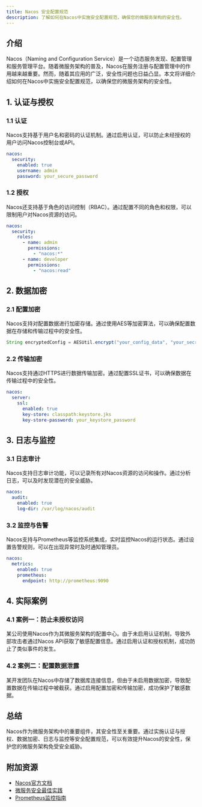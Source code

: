 ```yaml
---
title: Nacos 安全配置规范
description: 了解如何在Nacos中实施安全配置规范，确保您的微服务架构的安全性。
---
```


## 介绍

Nacos（Naming and Configuration Service）是一个动态服务发现、配置管理和服务管理平台。随着微服务架构的普及，Nacos在服务注册与配置管理中的作用越来越重要。然而，随着其应用的广泛，安全性问题也日益凸显。本文将详细介绍如何在Nacos中实施安全配置规范，以确保您的微服务架构的安全性。

## 1. 认证与授权

### 1.1 认证

Nacos支持基于用户名和密码的认证机制。通过启用认证，可以防止未经授权的用户访问Nacos控制台或API。

```yaml
nacos:
  security:
    enabled: true
    username: admin
    password: your_secure_password
```

### 1.2 授权

Nacos还支持基于角色的访问控制（RBAC）。通过配置不同的角色和权限，可以限制用户对Nacos资源的访问。

```yaml
nacos:
  security:
    roles:
      - name: admin
        permissions:
          - "nacos:*"
      - name: developer
        permissions:
          - "nacos:read"
```

## 2. 数据加密

### 2.1 配置加密

Nacos支持对配置数据进行加密存储。通过使用AES等加密算法，可以确保配置数据在存储和传输过程中的安全性。

```java
String encryptedConfig = AESUtil.encrypt("your_config_data", "your_secret_key");
```

### 2.2 传输加密

Nacos支持通过HTTPS进行数据传输加密。通过配置SSL证书，可以确保数据在传输过程中的安全性。

```yaml
nacos:
  server:
    ssl:
      enabled: true
      key-store: classpath:keystore.jks
      key-store-password: your_keystore_password
```

## 3. 日志与监控

### 3.1 日志审计

Nacos支持日志审计功能，可以记录所有对Nacos资源的访问和操作。通过分析日志，可以及时发现潜在的安全威胁。

```yaml
nacos:
  audit:
    enabled: true
    log-dir: /var/log/nacos/audit
```

### 3.2 监控与告警

Nacos支持与Prometheus等监控系统集成，实时监控Nacos的运行状态。通过设置告警规则，可以在出现异常时及时通知管理员。

```yaml
nacos:
  metrics:
    enabled: true
    prometheus:
      endpoint: http://prometheus:9090
```

## 4. 实际案例

### 4.1 案例一：防止未授权访问

某公司使用Nacos作为其微服务架构的配置中心。由于未启用认证机制，导致外部攻击者通过Nacos API获取了敏感配置信息。通过启用认证和授权机制，成功防止了类似事件的发生。

### 4.2 案例二：配置数据泄露

某开发团队在Nacos中存储了数据库连接信息，但由于未启用数据加密，导致配置数据在传输过程中被截获。通过启用配置加密和传输加密，成功保护了敏感数据。

## 总结

Nacos作为微服务架构中的重要组件，其安全性至关重要。通过实施认证与授权、数据加密、日志与监控等安全配置规范，可以有效提升Nacos的安全性，保护您的微服务架构免受安全威胁。

## 附加资源

- [Nacos官方文档](https://nacos.io/zh-cn/docs/what-is-nacos.html)
- [微服务安全最佳实践](https://microservices.io/patterns/security/)
- [Prometheus监控指南](https://prometheus.io/docs/introduction/overview/)
